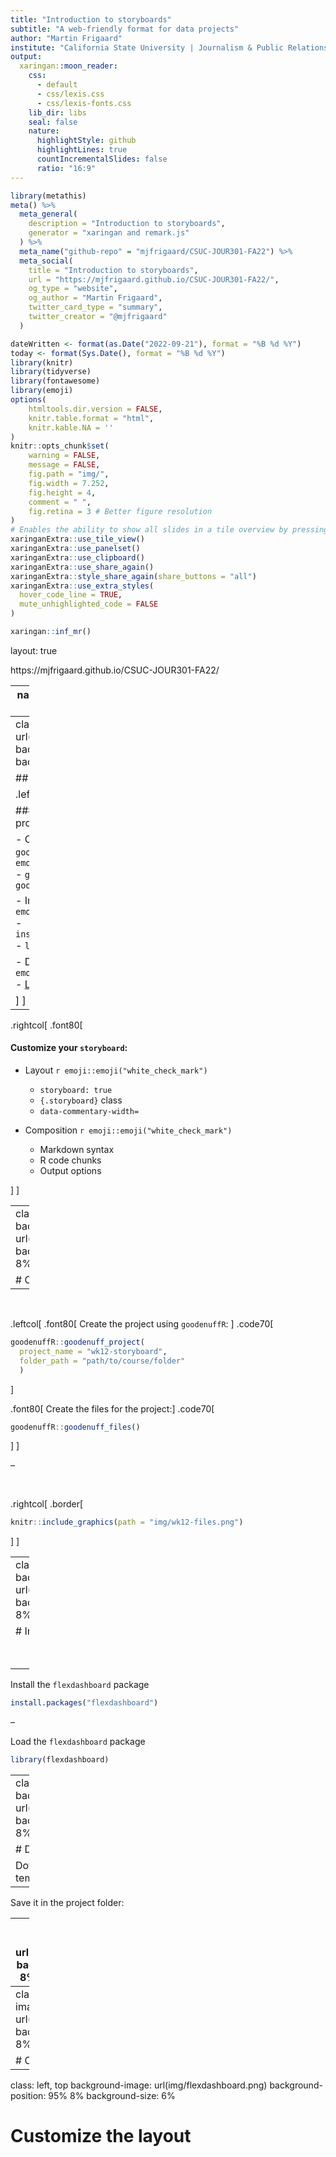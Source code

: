 ```yaml
---
title: "Introduction to storyboards"
subtitle: "A web-friendly format for data projects"
author: "Martin Frigaard"
institute: "California State University | Journalism & Public Relations: Data Journalism"
output:
  xaringan::moon_reader:
    css:
      - default
      - css/lexis.css
      - css/lexis-fonts.css
    lib_dir: libs
    seal: false
    nature:
      highlightStyle: github
      highlightLines: true
      countIncrementalSlides: false
      ratio: "16:9"
---
```


```r
library(metathis)
meta() %>%
  meta_general(
    description = "Introduction to storyboards",
    generator = "xaringan and remark.js"
  ) %>%
  meta_name("github-repo" = "mjfrigaard/CSUC-JOUR301-FA22") %>%
  meta_social(
    title = "Introduction to storyboards",
    url = "https://mjfrigaard.github.io/CSUC-JOUR301-FA22/",
    og_type = "website",
    og_author = "Martin Frigaard",
    twitter_card_type = "summary",
    twitter_creator = "@mjfrigaard"
  )
```

```r
dateWritten <- format(as.Date("2022-09-21"), format = "%B %d %Y")
today <- format(Sys.Date(), format = "%B %d %Y")
library(knitr)
library(tidyverse)
library(fontawesome)
library(emoji)
options(
    htmltools.dir.version = FALSE,
    knitr.table.format = "html",
    knitr.kable.NA = ''
)
knitr::opts_chunk$set(
    warning = FALSE,
    message = FALSE,
    fig.path = "img/",
    fig.width = 7.252,
    fig.height = 4,
    comment = " ",
    fig.retina = 3 # Better figure resolution
)
# Enables the ability to show all slides in a tile overview by pressing "o"
xaringanExtra::use_tile_view()
xaringanExtra::use_panelset()
xaringanExtra::use_clipboard()
xaringanExtra::use_share_again()
xaringanExtra::style_share_again(share_buttons = "all")
xaringanExtra::use_extra_styles(
  hover_code_line = TRUE,
  mute_unhighlighted_code = FALSE
)
```

```r
xaringan::inf_mr()
```

layout: true

<!-- this adds the link footer to all slides, depends on footer-small class in css-->

<div class="footer-small"><span>https://mjfrigaard.github.io/CSUC-JOUR301-FA22/</div>

---
name: title-slide
class: title-slide, center, middle, inverse

# `r rmarkdown::metadata$title`
#.fancy[`r rmarkdown::metadata$subtitle`]

<br>

.large[by Martin Frigaard]

Written: `r dateWritten`

Updated: `r today`

.footer-large[.right[.fira[
<br><br><br><br><br>[Created using the "λέξις" theme](https://jhelvy.github.io/lexis/index.html#what-does-%CE%BB%CE%AD%CE%BE%CE%B9%CF%82-mean)
]]]

---
class: left, top
background-image: url(img/flexdashboard.png)
background-position: 95% 8%
background-size: 6%

## Outline

.leftcol[
.font80[

#### Create your `storyboard` project:

-  Create storyboard project with `goodenuffR` `r emoji::emoji("white_check_mark")`  
  - `goodenuff_project()`  
  - `goodenuff_files()`   

- Install `flexdashboard` `r emoji::emoji("white_check_mark")`   
   - `install.packages("flexdashboard")` 
   - `library(flexdashboard)`
 
- Download storyboard template `r emoji::emoji("white_check_mark")`   
  - [Link]()

]
]

--

.rightcol[
.font80[

#### Customize your `storyboard`:

- Layout `r emoji::emoji("white_check_mark")`

  - `storyboard: true`  
  - `{.storyboard}` class  
  - `data-commentary-width=`  

- Composition `r emoji::emoji("white_check_mark")` 

  - Markdown syntax  
  - R code chunks  
  - Output options

]
]

---
class: left, top
background-image: url(img/flexdashboard.png)
background-position: 95% 8%
background-size: 6%

# Create Project 

--

<br>

.leftcol[
.font80[
Create the project using `goodenuffR`: 
]
.code70[
```r
goodenuffR::goodenuff_project(
  project_name = "wk12-storyboard", 
  folder_path = "path/to/course/folder"
  )
```
]

.font80[
Create the files for the project:
]
.code70[
```r
goodenuffR::goodenuff_files()
```
]
]

--

<br>

.rightcol[
.border[

```r
knitr::include_graphics(path = "img/wk12-files.png")
```

]
]





---
class: left, top
background-image: url(img/flexdashboard.png)
background-position: 95% 8%
background-size: 6%

# Install `flexdashboard`

<br><br>

--

Install the `flexdashboard` package 

```r
install.packages("flexdashboard")
```

--

Load the `flexdashboard` package 

```r
library(flexdashboard)
```

---
class: left, top
background-image: url(img/flexdashboard.png)
background-position: 95% 8%
background-size: 6%

# Download Template

Download the storyboard template from [this link]() 

--

Save it in the project folder: 



---
class: left, top
background-image: url(img/flexdashboard.png)
background-position: 95% 8%
background-size: 6%

# Knit the `storyboard`



---
class: left, top
background-image: url(img/flexdashboard.png)
background-position: 95% 8%
background-size: 6%

# Customize the layout



---
class: left, top
background-image: url(img/flexdashboard.png)
background-position: 95% 8%
background-size: 6%

# Customize the layout